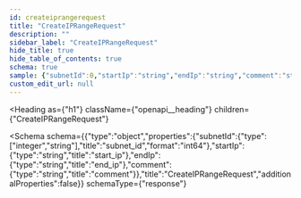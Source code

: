 ```yaml
---
id: createiprangerequest
title: "CreateIPRangeRequest"
description: ""
sidebar_label: "CreateIPRangeRequest"
hide_title: true
hide_table_of_contents: true
schema: true
sample: {"subnetId":0,"startIp":"string","endIp":"string","comment":"string"}
custom_edit_url: null
---
```



<Heading
  as={"h1"}
  className={"openapi__heading"}
  children={"CreateIPRangeRequest"}
>
</Heading>





<Schema
  schema={{"type":"object","properties":{"subnetId":{"type":["integer","string"],"title":"subnet_id","format":"int64"},"startIp":{"type":"string","title":"start_ip"},"endIp":{"type":"string","title":"end_ip"},"comment":{"type":"string","title":"comment"}},"title":"CreateIPRangeRequest","additionalProperties":false}}
  schemaType={"response"}
>
  
</Schema>
            